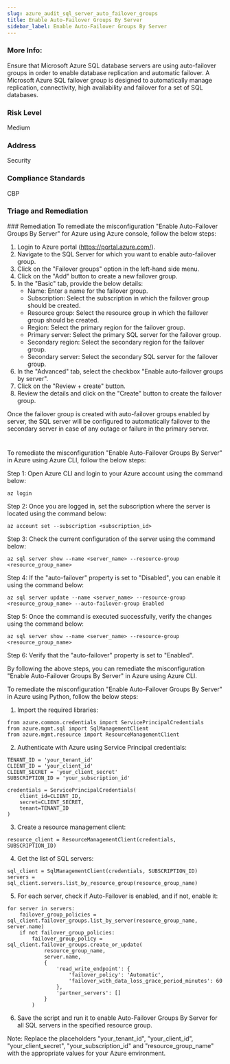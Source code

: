```yaml
---
slug: azure_audit_sql_server_auto_failover_groups
title: Enable Auto-Failover Groups By Server
sidebar_label: Enable Auto-Failover Groups By Server
---
```


### More Info:

Ensure that Microsoft Azure SQL database servers are using auto-failover groups in order to enable database replication and automatic failover. A Microsoft Azure SQL failover group is designed to automatically manage replication, connectivity, high availability and failover for a set of SQL databases.

### Risk Level

Medium

### Address

Security

### Compliance Standards

CBP

### Triage and Remediation
<Tabs>
<Tab title='Remediation'>
### Remediation

<AccordionGroup>
<Accordion title='Using Console' defaultOpen='true'>
To remediate the misconfiguration "Enable Auto-Failover Groups By Server" for Azure using Azure console, follow the below steps:

1. Login to Azure portal (https://portal.azure.com/).
2. Navigate to the SQL Server for which you want to enable auto-failover group.
3. Click on the "Failover groups" option in the left-hand side menu.
4. Click on the "Add" button to create a new failover group.
5. In the "Basic" tab, provide the below details:
   - Name: Enter a name for the failover group.
   - Subscription: Select the subscription in which the failover group should be created.
   - Resource group: Select the resource group in which the failover group should be created.
   - Region: Select the primary region for the failover group.
   - Primary server: Select the primary SQL server for the failover group.
   - Secondary region: Select the secondary region for the failover group.
   - Secondary server: Select the secondary SQL server for the failover group.
6. In the "Advanced" tab, select the checkbox "Enable auto-failover groups by server".
7. Click on the "Review + create" button.
8. Review the details and click on the "Create" button to create the failover group.

Once the failover group is created with auto-failover groups enabled by server, the SQL server will be configured to automatically failover to the secondary server in case of any outage or failure in the primary server.

#
</Accordion>

<Accordion title='Using CLI'>
To remediate the misconfiguration "Enable Auto-Failover Groups By Server" in Azure using Azure CLI, follow the below steps:

Step 1: Open Azure CLI and login to your Azure account using the command below:

```
az login
```

Step 2: Once you are logged in, set the subscription where the server is located using the command below:

```
az account set --subscription <subscription_id>
```

Step 3: Check the current configuration of the server using the command below:

```
az sql server show --name <server_name> --resource-group <resource_group_name>
```

Step 4: If the "auto-failover" property is set to "Disabled", you can enable it using the command below:

```
az sql server update --name <server_name> --resource-group <resource_group_name> --auto-failover-group Enabled
```

Step 5: Once the command is executed successfully, verify the changes using the command below:

```
az sql server show --name <server_name> --resource-group <resource_group_name>
```

Step 6: Verify that the "auto-failover" property is set to "Enabled".

By following the above steps, you can remediate the misconfiguration "Enable Auto-Failover Groups By Server" in Azure using Azure CLI.
</Accordion>

<Accordion title='Using Python'>
To remediate the misconfiguration "Enable Auto-Failover Groups By Server" in Azure using Python, follow the below steps:

1. Import the required libraries:

```
from azure.common.credentials import ServicePrincipalCredentials
from azure.mgmt.sql import SqlManagementClient
from azure.mgmt.resource import ResourceManagementClient
```

2. Authenticate with Azure using Service Principal credentials:

```
TENANT_ID = 'your_tenant_id'
CLIENT_ID = 'your_client_id'
CLIENT_SECRET = 'your_client_secret'
SUBSCRIPTION_ID = 'your_subscription_id'

credentials = ServicePrincipalCredentials(
    client_id=CLIENT_ID,
    secret=CLIENT_SECRET,
    tenant=TENANT_ID
)
```

3. Create a resource management client:

```
resource_client = ResourceManagementClient(credentials, SUBSCRIPTION_ID)
```

4. Get the list of SQL servers:

```
sql_client = SqlManagementClient(credentials, SUBSCRIPTION_ID)
servers = sql_client.servers.list_by_resource_group(resource_group_name)
```

5. For each server, check if Auto-Failover is enabled, and if not, enable it:

```
for server in servers:
    failover_group_policies = sql_client.failover_groups.list_by_server(resource_group_name, server.name)
    if not failover_group_policies:
        failover_group_policy = sql_client.failover_groups.create_or_update(
            resource_group_name,
            server.name,
            {
                'read_write_endpoint': {
                    'failover_policy': 'Automatic',
                    'failover_with_data_loss_grace_period_minutes': 60
                },
                'partner_servers': []
            }
        )
```

6. Save the script and run it to enable Auto-Failover Groups By Server for all SQL servers in the specified resource group.

Note: Replace the placeholders "your_tenant_id", "your_client_id", "your_client_secret", "your_subscription_id" and "resource_group_name" with the appropriate values for your Azure environment.
</Accordion>

</AccordionGroup>
</Tab>
</Tabs>

